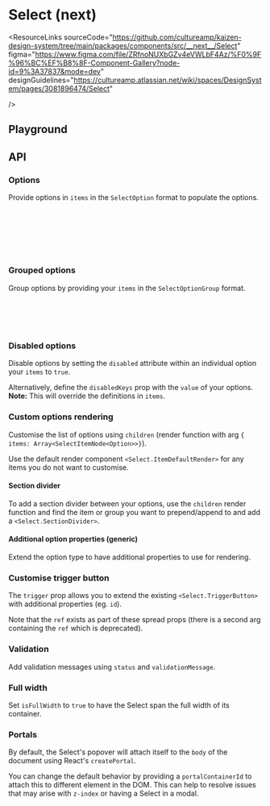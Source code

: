 
<Meta of={SelectStories} />

# Select (next)

<ResourceLinks
  sourceCode="https://github.com/cultureamp/kaizen-design-system/tree/main/packages/components/src/__next__/Select"
  figma="https://www.figma.com/file/ZRfnoNUXbGZv4eVWLbF4Az/%F0%9F%96%BC%EF%B8%8F-Component-Gallery?node-id=9%3A37837&mode=dev"
  designGuidelines="https://cultureamp.atlassian.net/wiki/spaces/DesignSystem/pages/3081896474/Select"

/>

<KAIOInstallation exportNames="Select" isNext />

## Playground

<Canvas of={SelectStories.Playground} />
<Controls of={SelectStories.Playground} />

## API

### Options

Provide options in `items` in the `SelectOption` format to populate the options.

```ts
export type SelectOption = {
  label: string
  value: string | number
  disabled?: boolean
  options?: never
}
```

<Canvas of={SelectStories.SingleItems} />

### Grouped options

Group options by providing your `items` in the `SelectOptionGroup` format.

```ts
export type SelectOptionGroup<Option extends SelectOption> = {
  label: string
  options: Iterable<Option>
}
```

<Canvas of={SelectStories.GroupedItems} />

### Disabled options

Disable options by setting the `disabled` attribute within an individual option your `items` to `true`.

Alternatively, define the `disabledKeys` prop with the `value` of your options.<br/>
**Note:** This will override the definitions in `items`.

<Canvas of={SelectStories.DisabledItems} />

### Custom options rendering

Customise the list of options using `children` (render function with arg `{ items: Array<SelectItemNode<Option>>}`).

Use the default render component `<Select.ItemDefaultRender>` for any items you do not want to customise.

#### Section divider

To add a section divider between your options, use the `children` render function and find the item or group
you want to prepend/append to and add a `<Select.SectionDivider>`.

<Canvas of={SelectStories.SectionDivider} />

#### Additional option properties (generic)

Extend the option type to have additional properties to use for rendering.

<Canvas of={SelectStories.AdditionalProperties} />

### Customise trigger button

The `trigger` prop allows you to extend the existing `<Select.TriggerButton>` with additional properties (eg. `id`).

Note that the `ref` exists as part of these spread props (there is a second arg containing the `ref` which is deprecated).

<Canvas of={SelectStories.CustomiseTrigger} />

### Validation

Add validation messages using `status` and `validationMessage`.

<Canvas of={SelectStories.Validation} />

### Full width

Set `isFullWidth` to `true` to have the Select span the full width of its container.

<Canvas of={SelectStories.FullWidth} />

### Portals

By default, the Select's popover will attach itself to the `body` of the document using React's `createPortal`.

You can change the default behavior by providing a `portalContainerId` to attach this to different element in the DOM. This can help to resolve issues that may arise with `z-index` or having a Select in a modal.

<Canvas of={SelectStories.PortalContainer} />
